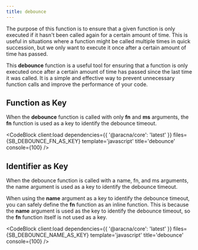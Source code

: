 ```yaml
---
title: debounce
---
```



The purpose of this function is to ensure that a given function is only executed if it hasn't been called again for a certain amount of time. This is useful in situations where a function might be called multiple times in quick succession, but we only want to execute it once after a certain amount of time has passed.

This **debounce** function is a useful tool for ensuring that a function is only executed once after a certain amount of time has passed since the last time it was called. It is a simple and effective way to prevent unnecessary function calls and improve the performance of your code.

## Function as Key

When the **debounce** function is called with only **fn** and **ms** arguments, the **fn** function is used as a key to identify the debounce timeout.

<CodeBlock client:load dependencies={{ '@aracna/core': 'latest' }} files={SB_DEBOUNCE_FN_AS_KEY} template='javascript' title='debounce' console={100} />

## Identifier as Key

When the debounce function is called with a name, fn, and ms arguments, the name argument is used as a key to identify the debounce timeout.

When using the **name** argument as a key to identify the debounce timeout, you can safely define the **fn** function as an inline function. This is because the **name** argument is used as the key to identify the debounce timeout, so the **fn** function itself is not used as a key.

<CodeBlock client:load dependencies={{ '@aracna/core': 'latest' }} files={SB_DEBOUNCE_NAME_AS_KEY} template='javascript' title='debounce' console={100} />
